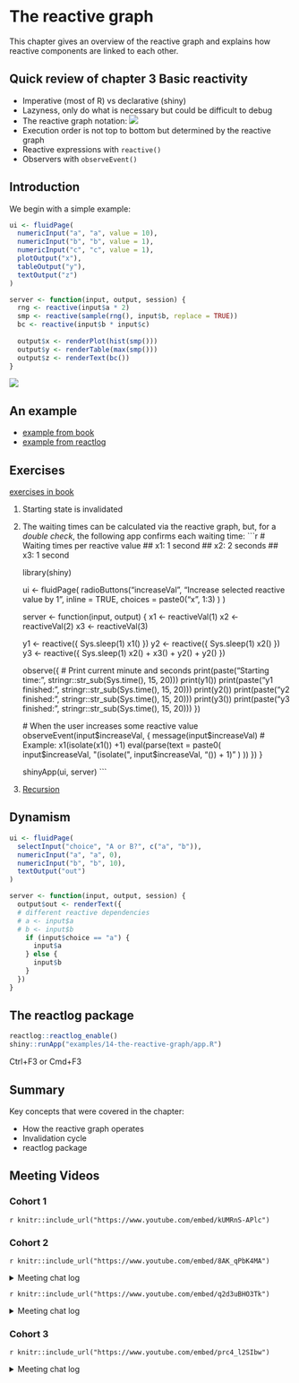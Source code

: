# The reactive graph

This chapter gives an overview of the reactive graph and explains how reactive components are linked to each other.

## Quick review of chapter 3 Basic reactivity

 - Imperative (most of R) vs declarative (shiny)
 - Lazyness, only do what is necessary but could be difficult to debug
 - The reactive graph notation:  ![](https://d33wubrfki0l68.cloudfront.net/6966978d8dc9ac65a0dfc6ec46ff05cfeef541e2/fdc7f/diagrams/basic-reactivity/graph-2b.png)
 - Execution order is not top to bottom but determined by the reactive graph
 - Reactive expressions with `reactive()`
 - Observers with `observeEvent()`


## Introduction

We begin with a simple example:

```r
ui <- fluidPage(
  numericInput("a", "a", value = 10),
  numericInput("b", "b", value = 1),
  numericInput("c", "c", value = 1),
  plotOutput("x"),
  tableOutput("y"),
  textOutput("z")
)

server <- function(input, output, session) {
  rng <- reactive(input$a * 2)
  smp <- reactive(sample(rng(), input$b, replace = TRUE))
  bc <- reactive(input$b * input$c)
  
  output$x <- renderPlot(hist(smp()))
  output$y <- renderTable(max(smp()))
  output$z <- renderText(bc())
}
```

![](https://d33wubrfki0l68.cloudfront.net/9f65da9e6e5066eb409030bd85c465aa0c787e0c/7fce6/diagrams/reactivity-tracking/08.png)

## An example

- [example from book](https://mastering-shiny.org/reactive-graph.html#a-session-begins)
- [example from reactlog](https://rstudio.github.io/reactlog/articles/reactlog.html#reactivity)

## Exercises

[exercises in book](https://mastering-shiny.org/reactive-graph.html#exercises-12)

1.  Starting state is invalidated

2. The waiting times can be calculated via the reactive graph, but, for a *double check*, the following app confirms each waiting time:
    ```r
    # Waiting times per reactive value
    ## x1: 1 second
    ## x2: 2 seconds
    ## x3: 1 second

    library(shiny)

    ui <- fluidPage(
      radioButtons("increaseVal", 
        "Increase selected reactive value by 1",
        inline = TRUE,
        choices = paste0("x", 1:3)
      )
    )

    server <- function(input, output) {
      x1 <- reactiveVal(1)
      x2 <- reactiveVal(2)
      x3 <- reactiveVal(3)

      y1 <- reactive({
        Sys.sleep(1)
        x1()
      })
      y2 <- reactive({
        Sys.sleep(1)
        x2()
      })
      y3 <- reactive({
        Sys.sleep(1)
        x2() + x3() + y2() + y2()
      })

      observe({
        # Print current minute and seconds
        print(paste("Starting time:", stringr::str_sub(Sys.time(), 15, 20)))
        print(y1())
        print(paste("y1 finished:", stringr::str_sub(Sys.time(), 15, 20)))
        print(y2())
        print(paste("y2 finished:", stringr::str_sub(Sys.time(), 15, 20)))
        print(y3())
        print(paste("y3 finished:", stringr::str_sub(Sys.time(), 15, 20)))
      })

      # When the user increases some reactive value
      observeEvent(input$increaseVal, {
        message(input$increaseVal)
        # Example: x1(isolate(x1()) +1)
        eval(parse(text = 
          paste0(
            input$increaseVal, 
            "(isolate(",
            input$increaseVal, 
            "()) + 1)"
          )
        ))
      })
    }

    shinyApp(ui, server)
    ```

3.  [Recursion](https://i.redd.it/qlqb8ch1sdg11.jpg)

## Dynamism

```r
ui <- fluidPage(
  selectInput("choice", "A or B?", c("a", "b")),
  numericInput("a", "a", 0),
  numericInput("b", "b", 10),
  textOutput("out")
)

server <- function(input, output, session) {
  output$out <- renderText({
  # different reactive dependencies
  # a <- input$a
  # b <- input$b
    if (input$choice == "a") {
      input$a
    } else {
      input$b
    }
  }) 
}
```


## The reactlog package


```r
reactlog::reactlog_enable()
shiny::runApp("examples/14-the-reactive-graph/app.R")
```

Ctrl+F3 or Cmd+F3

## Summary

Key concepts that were covered in the chapter:

- How the reactive graph operates
- Invalidation cycle
- reactlog package


## Meeting Videos

### Cohort 1

`r knitr::include_url("https://www.youtube.com/embed/kUMRnS-APlc")`

### Cohort 2

`r knitr::include_url("https://www.youtube.com/embed/8AK_qPbK4MA")`

<details>
  <summary> Meeting chat log </summary>
  
```
00:43:00	Ryan Metcalf:	Not sure if this quite answers the question of cache’ing variables in a Shiny Server -> UI handshake. The comment I made was toward “threading”. The article does clarify the differences. https://www.digitalocean.com/community/tutorials/apache-vs-nginx-practical-considerations
```
</details>

`r knitr::include_url("https://www.youtube.com/embed/q2d3uBHO3Tk")`

<details>
  <summary> Meeting chat log </summary>
  
```
00:37:01	Ryan Metcalf:	Really good topic on Linked List in C++. The discussion was related to memory management. https://www.geeksforgeeks.org/data-structures/linked-list/
00:45:12	Kevin Gilds:	Reactive Values in Modules
00:45:39	Kevin Gilds:	The inputs across across modules
00:47:27	Kevin Gilds:	I will put some articles in the slack reactive values and modules
```
</details>


### Cohort 3

`r knitr::include_url("https://www.youtube.com/embed/prc4_l2SIbw")`

<details>
  <summary>Meeting chat log</summary>
```
01:07:52	LUCIO ENRIQUE CORNEJO RAMÍREZ:	shiny:::plotOutput
01:07:59	LUCIO ENRIQUE CORNEJO RAMÍREZ:	is that it?
01:10:25	Federica Gazzelloni:	formals()
01:10:35	Federica Gazzelloni:	body()
01:10:41	Federica Gazzelloni:	environment()
01:11:02	Federica Gazzelloni:	typeof()
01:12:39	LUCIO ENRIQUE CORNEJO RAMÍREZ:	https://shiny.rstudio.com/articles/client-data.html
01:13:31	Federica Gazzelloni:	https://adv-r.hadley.nz/functions.html
01:13:33	LUCIO ENRIQUE CORNEJO RAMÍREZ:	session$clientData
01:15:44	Federica Gazzelloni:	shiny:::plotOutput
01:21:23	LUCIO ENRIQUE CORNEJO RAMÍREZ:	bye, thanks
```
</details>


<!--
### Cohort 4

`r knitr::include_url("https://www.youtube.com/embed/URL")`

<details>
  <summary>Meeting chat log</summary>
```
LOG
```
</details>
-->
